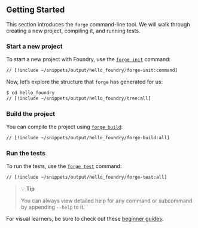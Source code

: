 ## Getting Started

This section introduces the `forge` command-line tool. We will walk through creating a new project, compiling it, and running tests.

### Start a new project

To start a new project with Foundry, use the [`forge init`](../reference/forge/forge-init.md) command:

```sh [forge init]
// [!include ~/snippets/output/hello_foundry/forge-init:command]
```

Now, let’s explore the structure that `forge` has generated for us:

```sh [tree]
$ cd hello_foundry
// [!include ~/snippets/output/hello_foundry/tree:all]
```

### Build the project

You can compile the project using [`forge build`](../reference/forge/forge-build.md):

```sh [forge build]
// [!include ~/snippets/output/hello_foundry/forge-build:all]
```

### Run the tests

To run the tests, use the [`forge test`](../reference/forge/forge-test.md) command:

```sh [forge test]
// [!include ~/snippets/output/hello_foundry/forge-test:all]
```

> 💡 **Tip**
>
> You can always view detailed help for any command or subcommand by appending `--help` to it.

For visual learners, be sure to check out these [beginner guides](../guides/video-tutorials.md).

